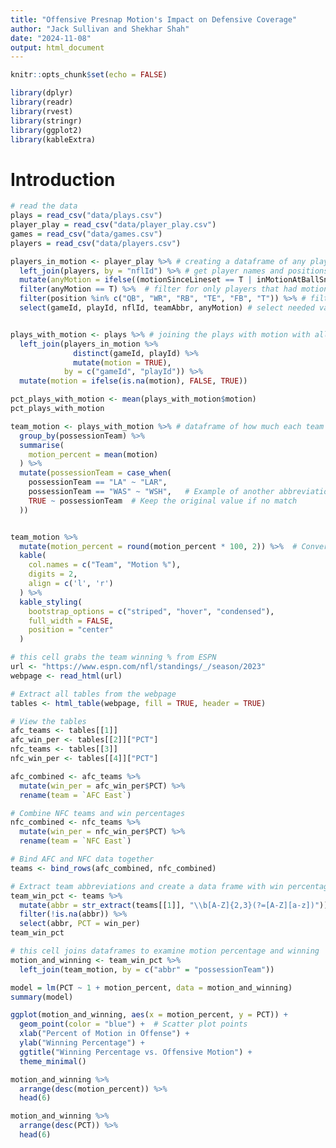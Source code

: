 ---
title: "Offensive Presnap Motion's Impact on Defensive Coverage"
author: "Jack Sullivan and Shekhar Shah"
date: "2024-11-08"
output: html_document
---

```{r setup, include=FALSE}
knitr::opts_chunk$set(echo = FALSE)
```


```{r, include=FALSE}
library(dplyr)
library(readr)
library(rvest)
library(stringr)
library(ggplot2)
library(kableExtra)
```

# Introduction

```{r, include=FALSE}
# read the data
plays = read_csv("data/plays.csv")
player_play = read_csv("data/player_play.csv")
games = read_csv("data/games.csv")
players = read_csv("data/players.csv")
```

```{r}
players_in_motion <- player_play %>% # creating a dataframe of any plays that had motion
  left_join(players, by = "nflId") %>% # get player names and positions for filters
  mutate(anyMotion = ifelse((motionSinceLineset == T | inMotionAtBallSnap == T), T, F)) %>% # create variable for any type of presnap motion
  filter(anyMotion == T) %>%  # filter for only players that had motion in a play
  filter(position %in% c("QB", "WR", "RB", "TE", "FB", "T")) %>% # filter to offense
  select(gameId, playId, nflId, teamAbbr, anyMotion) # select needed variables


plays_with_motion <- plays %>% # joining the plays with motion with all plays, plays without motion will have NA in the motion column
  left_join(players_in_motion %>% 
              distinct(gameId, playId) %>%
              mutate(motion = TRUE),
            by = c("gameId", "playId")) %>%
  mutate(motion = ifelse(is.na(motion), FALSE, TRUE))

pct_plays_with_motion <- mean(plays_with_motion$motion)
pct_plays_with_motion
```

```{r}
team_motion <- plays_with_motion %>% # dataframe of how much each team used motion
  group_by(possessionTeam) %>% 
  summarise(
    motion_percent = mean(motion)
  ) %>% 
  mutate(possessionTeam = case_when(
    possessionTeam == "LA" ~ "LAR",
    possessionTeam == "WAS" ~ "WSH",   # Example of another abbreviation change
    TRUE ~ possessionTeam  # Keep the original value if no match
  ))


team_motion %>%
  mutate(motion_percent = round(motion_percent * 100, 2)) %>%  # Convert to percentage and round
  kable(
    col.names = c("Team", "Motion %"),
    digits = 2,
    align = c('l', 'r')
  ) %>%
  kable_styling(
    bootstrap_options = c("striped", "hover", "condensed"),
    full_width = FALSE,
    position = "center"
  )
```

```{r, include=FALSE}
# this cell grabs the team winning % from ESPN
url <- "https://www.espn.com/nfl/standings/_/season/2023"
webpage <- read_html(url)

# Extract all tables from the webpage
tables <- html_table(webpage, fill = TRUE, header = TRUE)

# View the tables
afc_teams <- tables[[1]]
afc_win_per <- tables[[2]]["PCT"]
nfc_teams <- tables[[3]]
nfc_win_per <- tables[[4]]["PCT"]

afc_combined <- afc_teams %>%
  mutate(win_per = afc_win_per$PCT) %>% 
  rename(team = `AFC East`)

# Combine NFC teams and win percentages
nfc_combined <- nfc_teams %>%
  mutate(win_per = nfc_win_per$PCT) %>% 
  rename(team = `NFC East`)

# Bind AFC and NFC data together
teams <- bind_rows(afc_combined, nfc_combined)

# Extract team abbreviations and create a data frame with win percentages
team_win_pct <- teams %>%
  mutate(abbr = str_extract(teams[[1]], "\\b[A-Z]{2,3}(?=[A-Z][a-z])")) %>%
  filter(!is.na(abbr)) %>%
  select(abbr, PCT = win_per)
team_win_pct

```

```{r, include=FALSE}
# this cell joins dataframes to examine motion percentage and winning
motion_and_winning <- team_win_pct %>%
  left_join(team_motion, by = c("abbr" = "possessionTeam"))

model = lm(PCT ~ 1 + motion_percent, data = motion_and_winning)
summary(model)

ggplot(motion_and_winning, aes(x = motion_percent, y = PCT)) + 
  geom_point(color = "blue") +  # Scatter plot points
  xlab("Percent of Motion in Offense") +
  ylab("Winning Percentage") +
  ggtitle("Winning Percentage vs. Offensive Motion") +
  theme_minimal()
```


```{r}
motion_and_winning %>% 
  arrange(desc(motion_percent)) %>% 
  head(6)

motion_and_winning %>% 
  arrange(desc(PCT)) %>% 
  head(6)
```


